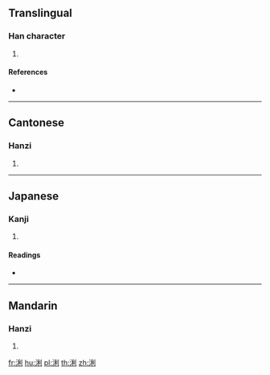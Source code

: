 {{character info/new}}
==Translingual==

===Han character===
{{Han char|rn=85|rad=水|as=07|sn=10|four=32100|canj=EHDN|ids=⿰氵利}}

# {{defn|Han|sort=水07}}

====References====
* {{Han ref|kx=0625.020|dkj=17489|dj=1023.020|hdz=31626.030|uh=6D70|ud=28016|bh=D259|bd=53849}}

----

==Cantonese==

===Hanzi===
{{yue-hanzi|jyut=[[lin6]], [[lei6]]|y=lin6, lei6}}

# {{defn|lang=yue|sort=水07}}

----

==Japanese==

===Kanji===
{{ja-kanji|grade=|rs=水07}}

# {{defn|lang=ja|sort=水07}}

====Readings====
* {{ja-readings|on=[[れん]] (ren), [[り]] (ri), [[れい]] (rei), [[らい]] (rai)|kun=}}

----

==Mandarin==

===Hanzi===
{{cmn-hanzi|pin=[[liàn]] ([[lian4]])|wg=lien<sup>4</sup>}}

# {{defn|lang=cmn|sort=水07}}

[[fr:浰]]
[[hu:浰]]
[[pl:浰]]
[[th:浰]]
[[zh:浰]]